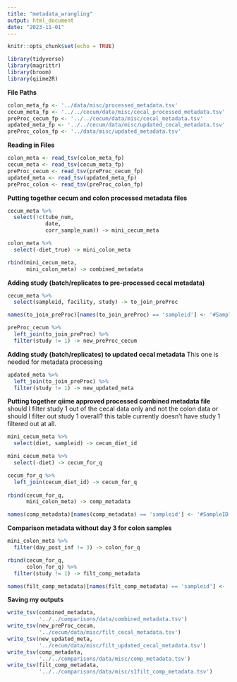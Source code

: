 ```yaml
---
title: "metadata_wrangling"
output: html_document
date: "2023-11-01"
---
```


```r
knitr::opts_chunk$set(echo = TRUE)
```

```r
library(tidyverse)
library(magrittr)
library(broom)
library(qiime2R)
```

**File Paths**
```r
colon_meta_fp <- '../data/misc/processed_metadata.tsv'
cecum_meta_fp <- '../../cecum/data/misc/cecal_processed_metadata.tsv'
preProc_cecum_fp <- '../../cecum/data/misc/cecal_metadata.tsv'
updated_meta_fp <- '../../cecum/data/misc/updated_cecal_metadata.tsv'
preProc_colon_fp <- '../data/misc/updated_metadata.tsv'
```

**Reading in Files**
```r
colon_meta <- read_tsv(colon_meta_fp)
cecum_meta <- read_tsv(cecum_meta_fp)
preProc_cecum <- read_tsv(preProc_cecum_fp)
updated_meta <- read_tsv(updated_meta_fp)
preProc_colon <- read_tsv(preProc_colon_fp)
```

**Putting together cecum and colon processed metadata files**
```r
cecum_meta %>% 
  select(!c(tube_num,
            date,
            corr_sample_num)) -> mini_cecum_meta

colon_meta %>% 
  select(-diet_true) -> mini_colon_meta

rbind(mini_cecum_meta,
      mini_colon_meta) -> combined_metadata
```

**Adding study (batch/replicates to pre-processed cecal metadata)**
```r
cecum_meta %>% 
  select(sampleid, facility, study) -> to_join_preProc

names(to_join_preProc)[names(to_join_preProc) == 'sampleid'] <- '#SampleID'

preProc_cecum %>% 
  left_join(to_join_preProc) %>% 
  filter(study != 1) -> new_preProc_cecum
```

**Adding study (batch/replicates) to updated cecal metadata**
This one is needed for metadata processing
```r
updated_meta %>% 
  left_join(to_join_preProc) %>% 
  filter(study != 1) -> new_updated_meta
```

**Putting together qiime approved processed combined metadata file**
should I filter study 1 out of the cecal data only and not the colon data or should I filter out study 1 overall? this table currently doesn't have study 1 filtered out at all. 
```r
mini_cecum_meta %>% 
  select(diet, sampleid) -> cecum_diet_id

mini_cecum_meta %>% 
  select(-diet) -> cecum_for_q

cecum_for_q %>% 
  left_join(cecum_diet_id) -> cecum_for_q
  
rbind(cecum_for_q,
      mini_colon_meta) -> comp_metadata

names(comp_metadata)[names(comp_metadata) == 'sampleid'] <- '#SampleID'
```

**Comparison metadata without day 3 for colon samples**
```r
mini_colon_meta %>% 
  filter(day_post_inf != 3) -> colon_for_q

rbind(cecum_for_q,
      colon_for_q) %>% 
  filter(study != 1) -> filt_comp_metadata

names(filt_comp_metadata)[names(filt_comp_metadata) == 'sampleid'] <- '#SampleID'
```


**Saving my outputs**
```r
write_tsv(combined_metadata,
          '../../comparisons/data/combined_metadata.tsv')
write_tsv(new_preProc_cecum,
          '../cecum/data/misc/filt_cecal_metadata.tsv')
write_tsv(new_updated_meta,
          '../cecum/data/misc/filt_updated_cecal_metadata.tsv')
write_tsv(comp_metadata,
          '../../comparisons/data/misc/comp_metadata.tsv')
write_tsv(filt_comp_metadata,
          '../../comparisons/data/misc/s1filt_comp_metadata.tsv')
```

